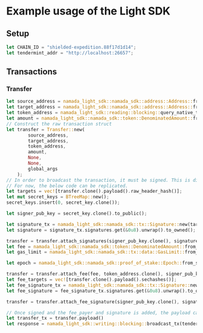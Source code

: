 # Example usage of the Light SDK

## Setup

```rust
let CHAIN_ID = "shielded-expedition.88f17d1d14";
let tendermint_addr = "http://localhost:26657";
```

## Transactions

### Transfer

```rust
let source_address = namada_light_sdk::namada_sdk::address::Address::from_str("tnam1qp326qxmkncgwavskar9lfwm68x04vu8sg80crm4").unwrap(); // replace with a valid source address
let target_address = namada_light_sdk::namada_sdk::address::Address::from_str("tnam1qp326qxmkncgwavskar9lfwm68x04vu8sg80crm4").unwrap(); // replace with a valid target address
let token_address = namada_light_sdk::reading::blocking::query_native_token(tendermint_addr).unwrap();
let amount = namada_light_sdk::namada_sdk::token::DenominatedAmount::from_str("10000").unwrap();
// Construct the raw transaction struct
let transfer = Transfer::new(
        source_address,
        target_address,
        token_address,
        amount,
        None,
        None,
        global_args
    );
// In order to broadcast the transaction, it must be signed. This is difficult at the moment and more docs will be provided soon.
// For now, the below code can be replicated.
let targets = vec![transfer.clone().payload().raw_header_hash()];
let mut secret_keys = BTreeMap::new();
secret_keys.insert(0, secret_key.clone());

let signer_pub_key = secret_key.clone().to_public();

let signature_tx = namada_light_sdk::namada_sdk::tx::Signature::new(targets, secret_keys.clone(), None);
let signature = signature_tx.signatures.get(&0u8).unwrap().to_owned();

transfer = transfer.attach_signatures(signer_pub_key.clone(), signature.clone());
let fee = namada_light_sdk::namada_sdk::token::DenominatedAmount::from_str("10").unwrap();
let gas_limit = namada_light_sdk::namada_sdk::tx::data::GasLimit::from_str("20000").unwrap();

let epoch = namada_light_sdk::namada_sdk::proof_of_stake::Epoch::from_str("0").unwrap();

transfer = transfer.attach_fee(fee, token_address.clone(), signer_pub_key.clone(), epoch, gas_limit);
let fee_targets = vec![transfer.clone().payload().sechashes()];
let fee_signature_tx = namada_light_sdk::namada_sdk::tx::Signature::new(targets, secret_keys.clone(), None);
let fee_signature = fee_signature_tx.signatures.get(&0u8).unwrap().to_owned();

transfer = transfer.attach_fee_signature(signer_pub_key.clone(), signature.clone());

// Once signed and the fee_payer and signature is added, the payload can be retrieved and broadcasted
let transfer_tx = transfer.payload()
let response = namada_light_sdk::writing::blocking::broadcast_tx(tendermint_addr, transfer_tx).unwrap();
```

